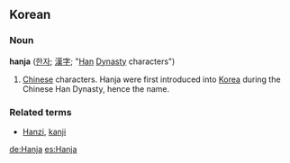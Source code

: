 ==Korean==
===Noun===
'''hanja''' ([[한자]]; [[漢]][[字]]; "[[Han]] [[Dynasty]] characters")
# [[Chinese]] characters.  Hanja were first introduced into [[Korea]] during the Chinese Han Dynasty, hence the name.
{{wikipedia}}
===Related terms===
*[[Hanzi]], [[kanji]]

[[de:Hanja]]
[[es:Hanja]]